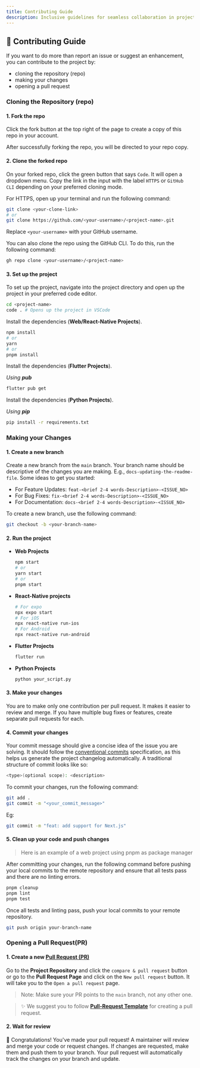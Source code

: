 ```yaml
---
title: Contributing Guide
description: Inclusive guidelines for seamless collaboration in project development and enhancement 📝
---
```


## 📝 Contributing Guide

If you want to do more than report an issue or suggest an enhancement, you can contribute to the project by:

- cloning the repository (repo)
- making your changes
- opening a pull request

### Cloning the Repository (repo)

#### 1. Fork the repo

Click the fork button at the top right of the page to create a copy of this repo in your account.

After successfully forking the repo, you will be directed to your repo copy.

#### 2. Clone the forked repo

On your forked repo, click the green button that says `Code`. It will open a dropdown menu. Copy the link in the input with the label `HTTPS` or `GitHub CLI` depending on your preferred cloning mode.

For HTTPS, open up your terminal and run the following command:

```bash
git clone <your-clone-link>
# or
git clone https://github.com/<your-username>/<project-name>.git
```

Replace `<your-username>` with your GitHub username.

You can also clone the repo using the GitHub CLI. To do this, run the following command:

```bash
gh repo clone <your-username>/<project-name>
```

#### 3. Set up the project

To set up the project, navigate into the project directory and open up the project in your preferred code editor.

```bash
cd <project-name>
code . # Opens up the project in VSCode
```

Install the dependencies (**Web/React-Native Projects**).

```bash
npm install
# or
yarn 
# or
pnpm install
```

Install the dependencies (**Flutter Projects**).

*Using **pub***
```bash
flutter pub get
```

Install the dependencies (**Python Projects**).

*Using **pip***
```bash
pip install -r requirements.txt
```

### Making your Changes

#### 1. Create a new branch

Create a new branch from the `main` branch. Your branch name should be descriptive of the changes you are making. E.g., `docs-updating-the-readme-file`. Some ideas to get you started:

- For Feature Updates: `feat-<brief 2-4 words-Description>-<ISSUE_NO>`
- For Bug Fixes: `fix-<brief 2-4 words-Description>-<ISSUE_NO>`
- For Documentation: `docs-<brief 2-4 words-Description>-<ISSUE_NO>`

To create a new branch, use the following command:

```bash
git checkout -b <your-branch-name>
```

#### 2. Run the project

- **Web Projects**

    ```bash
    npm start
    # or
    yarn start
    # or
    pnpm start
    ```

- **React-Native projects**

    ```bash
    # For expo
    npx expo start
    # For iOS
    npx react-native run-ios
    # For Android
    npx react-native run-android
    ```

- **Flutter Projects**

    ```bash
    flutter run
    ```

- **Python Projects**

    ```bash
    python your_script.py
    ```

#### 3. Make your changes

You are to make only one contribution per pull request. It makes it easier to review and merge. If you have multiple bug fixes or features, create separate pull requests for each.

#### 4. Commit your changes

Your commit message should give a concise idea of the issue you are solving. It should follow the [conventional commits](https://www.conventionalcommits.org/en/v1.0.0/) specification, as this helps us generate the project changelog automatically. A traditional structure of commit looks like so:

```bash
<type>(optional scope): <description>
```

To commit your changes, run the following command:

```bash
git add .
git commit -m "<your_commit_message>"
```

Eg:

```bash
git commit -m "feat: add support for Next.js"
```

#### 5. Clean up your code and push changes

>Here is an example of a web project using pnpm as package manager

After committing your changes, run the following command before pushing your local commits to the remote repository and ensure that all tests pass and there are no linting errors.

```bash
pnpm cleanup
pnpm lint
pnpm test
```

Once all tests and linting pass, push your local commits to your remote repository.

```bash
git push origin your-branch-name
```

### Opening a Pull Request(PR)

#### 1. Create a new [Pull Request (PR)](https://docs.github.com/en/pull-requests/collaborating-with-pull-requests/proposing-changes-to-your-work-with-pull-requests/creating-a-pull-request)

Go to the **Project Repository** and click the `compare & pull request` button or go to the **Pull Request Page** and click on the `New pull request` button. It will take you to the `Open a pull request` page.

> Note: Make sure your PR points to the `main` branch, not any other one.

> ✨ We suggest you to follow **[Pull-Request Template](/docs/templates/prtemplate)** for creating a pull request.

#### 2. Wait for review

🎉 Congratulations! You've made your pull request! A maintainer will review and merge your code or request changes. If changes are requested, make them and push them to your branch. Your pull request will automatically track the changes on your branch and update.